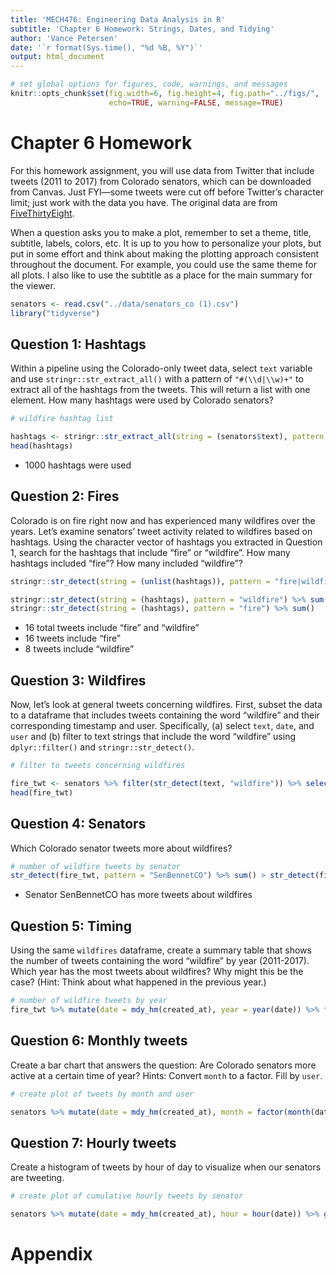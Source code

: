 ```yaml
---
title: 'MECH476: Engineering Data Analysis in R'
subtitle: 'Chapter 6 Homework: Strings, Dates, and Tidying' 
author: 'Vance Petersen'
date: '`r format(Sys.time(), "%d %B, %Y")`'
output: html_document
---
```


```r
# set global options for figures, code, warnings, and messages
knitr::opts_chunk$set(fig.width=6, fig.height=4, fig.path="../figs/",
                      echo=TRUE, warning=FALSE, message=TRUE)
```

# Chapter 6 Homework

For this homework assignment, you will use data from Twitter that include
tweets (2011 to 2017) from Colorado senators, which can be downloaded from Canvas.
Just FYI---some tweets were cut off before Twitter's character limit; 
just work with the data you have. The original data are from
[FiveThirtyEight](https://github.com/fivethirtyeight/data/tree/master/twitter-ratio).

When a question asks you to make a plot, remember to set a theme, title, 
subtitle, labels, colors, etc. It is up to you how to personalize your plots, 
but put in some effort and think about making the plotting approach consistent 
throughout the document. For example, you could use the same theme for all
plots. I also like to use the subtitle as a place for the main summary for the
viewer.

\newpage

```r
senators <- read.csv("../data/senators_co (1).csv")
library("tidyverse")

```


## Question 1: Hashtags

Within a pipeline using the Colorado-only tweet data, select `text` variable 
and use `stringr::str_extract_all()` with a pattern of `"#(\\d|\\w)+"` to
extract all of the hashtags from the tweets. This will return a list with one
element. How many hashtags were used by Colorado senators?

```r
# wildfire hashtag list

hashtags <- stringr::str_extract_all(string = (senators$text), pattern = "#(\\d|\\w)+")
head(hashtags)
```

 - 1000 hashtags were used

## Question 2: Fires

Colorado is on fire right now and has experienced many wildfires over the years.
Let's examine senators' tweet activity related to wildfires based on hashtags.
Using the character vector of hashtags you extracted in Question 1, search for
the hashtags that include "fire" or "wildfire". How many hashtags included
"fire"? How many included "wildfire"?

```r

stringr::str_detect(string = (unlist(hashtags)), pattern = "fire|wildfire") %>% sum()

stringr::str_detect(string = (hashtags), pattern = "wildfire") %>% sum()
stringr::str_detect(string = (hashtags), pattern = "fire") %>% sum()

```

 - 16 total tweets include "fire" and "wildfire"
 - 16 tweets include "fire"
 - 8 tweets include "wildfire"


## Question 3: Wildfires 

Now, let's look at general tweets concerning wildfires. First, subset the data
to a dataframe that includes tweets containing the word "wildfire" and their 
corresponding timestamp and user. Specifically, (a) select `text`, `date`, and
`user` and (b) filter to text strings that include the word "wildfire" using
`dplyr::filter()` and `stringr::str_detect()`.

```r
# filter to tweets concerning wildfires

fire_twt <- senators %>% filter(str_detect(text, "wildfire")) %>% select(text, created_at, user)
head(fire_twt)

```

## Question 4: Senators

Which Colorado senator tweets more about wildfires? 

```r
# number of wildfire tweets by senator
str_detect(fire_twt, pattern = "SenBennetCO") %>% sum() > str_detect(fire_twt, pattern = "SenCoryGardnger") %>% sum()

```

 - Senator SenBennetCO has more tweets about wildfires

## Question 5: Timing

Using the same `wildfires` dataframe, create a summary table that shows the 
number of tweets containing the word "wildfire" by year (2011-2017). Which year
has the most tweets about wildfires? Why might this be the case? (Hint: Think
about what happened in the previous year.)
  
```r
# number of wildfire tweets by year 
fire_twt %>% mutate(date = mdy_hm(created_at), year = year(date)) %>% filter(year >= 2011 & year <= 2017) %>% count(year, name = "number of tweets")

```

\newpage

## Question 6: Monthly tweets

Create a bar chart that answers the question: Are Colorado senators more active
at a certain time of year? Hints: Convert `month` to a factor. Fill by `user`.

```r
# create plot of tweets by month and user

senators %>% mutate(date = mdy_hm(created_at), month = factor(month(date), levels = 1:12)) %>% ggplot(aes(x = month, fill = user)) + geom_bar() + labs(x = "Tweets by Month", y = "Count", fill = "User", title = "Annual Senator Twitter Activity by Month") + scale_y_continuous(expand = c(0,NA))

```

\newpage

## Question 7: Hourly tweets

Create a histogram of tweets by hour of day to visualize when our senators are
tweeting. 

```r
# create plot of cumulative hourly tweets by senator

senators %>% mutate(date = mdy_hm(created_at), hour = hour(date)) %>% ggplot(aes(x = hour, fill = user)) + geom_histogram(bins = 12) + labs(x = "Tweets by Hour", y = "Count", fill = "User", title = "Annual Senator Twitter Activity by Hour") + scale_y_continuous(expand = c(0,NA)) + scale_x_continuous(expand = c(0, NA), breaks = seq(0, 24, by = 4))

```

\newpage

# Appendix

```r
```

